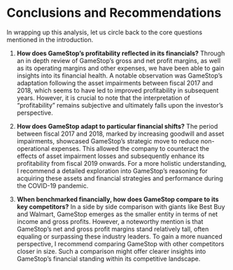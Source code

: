 # Conclusions and Recommendations {-}

In wrapping up this analysis, let us circle back to the core questions mentioned in the introduction.

1) **How does GameStop's profitability reflected in its financials?**
Through an in depth review of GameStop's gross and net profit margins, as well as its operating margins and other expenses, we have been able to gain insights into its financial health. A notable observation was GameStop's adaptation following the asset impairments between fiscal 2017 and 2018, which seems to have led to improved profitability in subsequent years. However, it is crucial to note that the interpretation of "profitability" remains subjective and ultimately falls upon the investor's perspective.

2) **How does GameStop adapt to particular financial shifts?**
The period between fiscal 2017 and 2018, marked by increasing goodwill and asset impairments, showcased GameStop's strategic move to reduce non-operational expenses. This allowed the company to counteract the effects of asset impairment losses and subsequently enhance its profitability from fiscal 2019 onwards. For a more holistic understanding, I recommend a detailed exploration into GameStop's reasoning for acquiring these assets and financial strategies and performance during the COVID-19 pandemic.

3) **When benchmarked financially, how does GameStop compare to its key competitors?** 
In a side by side comparison with giants like Best Buy and Walmart, GameStop emerges as the smaller entity in terms of net income and gross profits. However, a noteworthy mention is that GameStop's net and gross profit margins stand relatively tall, often equaling or surpassing these industry leaders. To gain a more nuanced perspective, I recommend comparing GameStop with other competitors closer in size. Such a comparison might offer clearer insights into GameStop's financial standing within its competitive landscape. 

